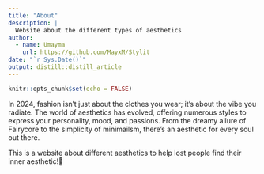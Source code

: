 ```yaml
---
title: "About"
description: |
  Website about the different types of aesthetics
author:
  - name: Umayma 
    url: https://github.com/MayxM/Stylit
date: "`r Sys.Date()`"
output: distill::distill_article
---
```


```r
knitr::opts_chunk$set(echo = FALSE)
```

In 2024, fashion isn't just about the clothes you wear; it's about the vibe you radiate. The world of aesthetics has evolved, offering numerous styles to express your personality, mood, and passions. From the dreamy allure of Fairycore to the simplicity of minimailsm, there's an aesthetic for every soul out there.

This is a website about different aesthetics to help lost people find their inner aesthetic!🦋




